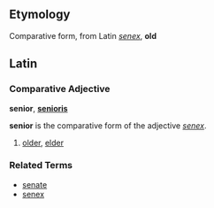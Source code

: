 ==Etymology==
Comparative form, from Latin ''[[senex]]'', '''old'''

==Latin==
===Comparative Adjective===
'''senior''', '''[[senioris]]'''

'''senior''' is the comparative form of the adjective ''[[senex]]''.

# [[older]], [[elder]]

===Related Terms===
*[[senate]]
*[[senex]]